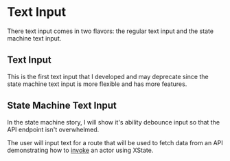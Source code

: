
<Meta title="design system/atoms/text/text input" />

# Text Input

There text input comes in two flavors: the regular text input and the state machine text input.

## Text Input

This is the first text input that I developed and may deprecate since the state machine text input is more flexible and has more features.

## State Machine Text Input

In the state machine story, I will show it's ability debounce input so that the API endpoint isn't overwhelmed. 

The user will input text for a route that will be used to fetch data from an API demonstrating how to 
[invoke](https://stately.ai/docs/invoke) an actor using XState.


<Canvas>
  <Story name="standard">
    <TextInputStory />
  </Story>
    <Story name="state machine">
    <StateMachineTextInputStory />
  </Story>
</Canvas>
